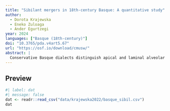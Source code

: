 ```yaml
---
title: "Sibilant mergers in 18th-century Basque: A quantitative study"
author:
  - Dorota Krajewska
  - Eneko Zuloaga
  - Ander Egurtzegi
year: 2024
languages: ["Basque (18th-century)"]
doi: "10.3765/pda.v4art5.67"
url: "https://osf.io/download/cmusw/"
abstract: |
  Conservative Basque dialects distinguish apical and laminal alveolar sibilants in the fricative and affricate series. This paper analyses the changes this system was undergoing in the Central Basque variety of San Sebastián in the 18th century: (1) the “Western merger”: neutralisation of the laminal and apical fricative sibilants in favour of the latter and the neutralisation of the laminal and apical alveolar affricates in favour of the former, which started in Western Basque and spread to some Central varieties, and (2) the “Central merger”, a more recent development, limited to some central dialects, where both fricative and affricate alveolar sibilants are realised as laminals. A generalised linear mixed-effects model was fitted to the data extracted from an early-18th-century manuscript which shows evidence of both patterns of merger. We propose that sibilant mergers were still in progress in the variety and time period under study and that they are interrelated processes. The Western merger started as a phonetically-conditioned sound change due to coarticulation to a following consonant. As this neutralisation extended to other positions, a hypercorrective change was initiated in some Central varieties, which eventually resulted in a mirror-image process, namely a change from apical to laminal fricatives.
---
```


## Preview

```r
#| label: dat
#| message: false
dat <- readr::read_csv("data/krajewska2022/basque_sibil.csv")
dat
```
